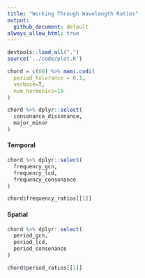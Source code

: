 ```yaml
---
title: "Working Through Wavelength Ratios"
output:
  github_document: default
always_allow_html: true
---
```


```r
devtools::load_all(".")
source('../code/plot.R')
```

```r
chord = c(60) %>% mami.codi(
  period_tolerance = 0.1,
  verbose=T, 
  num_harmonics=10
)
```

```r
chord %>% dplyr::select(
  consonance_dissonance, 
  major_minor
)
```

#### Temporal

```r
chord %>% dplyr::select(
  frequency_gcn,
  frequency_lcd,
  frequency_consonance
)
```

```r
chord$frequency_ratios[[1]]
```

#### Spatial

```r
chord %>% dplyr::select(
  period_gcn,
  period_lcd,
  period_consonance
)
```

```r
chord$period_ratios[[1]]
```
